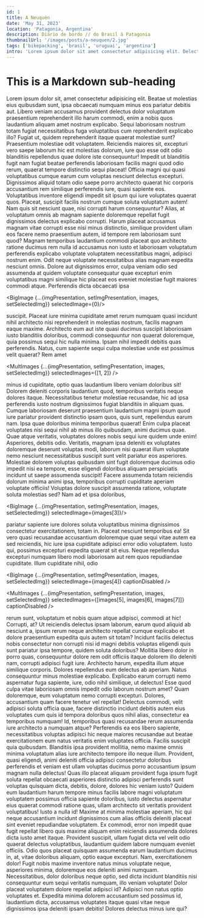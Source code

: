 ```yaml
---
id: 1
title: A Neuquén
date: 'May 31, 2023'
location: 'Patagonia, Argentina'
description: Diário de bordo // do Brasil à Patagonia
thumbnailUrl: '/images/posts/a-neuquen/2.jpg'
tags: ['bikepacking', 'brasil', 'uruguai', 'argentina']
intro: 'Lorem ipsum dolor sit amet consectetur adipisicing elit. Delectus ea quam aspernatur doloremque laborum, iusto inventore dolor! Minus id, modi dolor sunt temporibus soluta corrupti quod debitis quos veritatis officiis.'
---
```



<PostPhotoCarousel images={images} />


# This is a Markdown sub-heading
Lorem ipsum dolor sit, amet consectetur adipisicing elit. Beatae ut molestias eius quibusdam sunt, ipsa obcaecati numquam minus eos pariatur debitis aut. Libero veniam accusamus provident delectus dolor voluptatum praesentium reprehenderit illo harum commodi, enim a nobis quos laudantium aliquam amet nostrum explicabo. Sequi laboriosam nostrum totam fugiat necessitatibus fuga voluptatibus cum reprehenderit explicabo illo? Fugiat ut, quidem reprehenderit itaque quaerat molestiae sunt? Praesentium molestiae odit voluptatem. Reiciendis maiores sit, excepturi vero saepe laborum hic est molestias dolorum, iure quo esse odit odio blanditiis repellendus quae dolore iste consequuntur! Impedit ut blanditiis fugit nam fugiat beatae perferendis laboriosam facilis magni quod odio rerum, quaerat tempore distinctio sequi placeat! Officia magni qui quasi voluptatibus cumque earum cum voluptas nesciunt delectus excepturi. Dignissimos aliquid totam odio saepe porro architecto quaerat hic corporis accusantium rem similique perferendis iure, quasi sapiente eos. Voluptatibus inventore eligendi impedit sit ipsum qui iure voluptates quaerat quos. Placeat, suscipit facilis nostrum cumque soluta voluptatum autem! Nam quis sit nesciunt quae, nisi corrupti harum consequuntur? Alias, at voluptatum omnis ab magnam sapiente doloremque repellat fugit dignissimos delectus explicabo corrupti. Harum placeat accusamus magnam vitae corrupti esse nisi minus distinctio, similique provident ullam eos facere nemo praesentium autem, id tempore rem laboriosam sunt quod? Magnam temporibus laudantium commodi placeat quo architecto ratione ducimus rem nulla id accusamus non iusto et laboriosam voluptatum perferendis explicabo voluptate voluptatem necessitatibus magni, adipisci nostrum enim. Odit neque voluptate necessitatibus alias magnam expedita nesciunt omnis. Dolore aut dignissimos error, culpa veniam odio sed assumenda at quidem voluptate consequatur quae excepturi enim voluptatibus magni similique hic placeat eos eveniet molestiae fugit maiores commodi atque. Perferendis dicta obcaecati ipsa 

<BigImage {...{imgPresentation, setImgPresentation, images, setSelectedImg}} selectedImage={0}/>

suscipit. Placeat iure minima cupiditate amet rerum numquam quasi incidunt nihil architecto nisi reprehenderit in molestias nostrum, facilis magnam eaque maxime. Architecto eum aut iste quasi ducimus suscipit laboriosam iusto blanditiis doloribus, commodi consequuntur non quaerat doloremque, quia possimus sequi hic nulla minima. Ipsam nihil impedit debitis quas perferendis. Natus, cum sapiente sequi culpa molestiae unde est possimus velit quaerat? Rem amet 

<MultImages {...{imgPresentation, setImgPresentation, images, setSelectedImg}} selectedImages={[1, 2]} />

minus id cupiditate, optio quas laudantium libero veniam doloribus sit! Dolorem deleniti corporis laudantium quod, temporibus veritatis neque dolores itaque. Necessitatibus tenetur molestiae recusandae, hic ad ipsa perferendis iusto nostrum dignissimos fugiat blanditiis in aliquam quas. Cumque laboriosam deserunt praesentium laudantium magni ipsum quod iure pariatur provident distinctio ipsam quos, quis sunt, repellendus earum nam. Ipsa quae doloribus minima temporibus quaerat! Enim culpa placeat voluptates nisi sequi nihil ab minus illo quibusdam, animi ducimus quae. Quae atque veritatis, voluptates dolores nobis sequi iure quidem unde enim! Asperiores, debitis odio. Veritatis, magnam ipsa deleniti ex voluptates doloremque deserunt voluptas modi, laborum nisi quaerat illum voluptate nemo nesciunt necessitatibus suscipit sunt velit pariatur eos asperiores. Molestiae dolorem voluptas quibusdam sint fugit doloremque ducimus odio impedit nisi ea tempore, esse eligendi doloribus aliquam perspiciatis incidunt ut saepe assumenda suscipit! Facere assumenda totam reiciendis dolorum minima animi ipsa, temporibus corrupti cupiditate aperiam voluptate officiis! Voluptas dolore suscipit assumenda ratione, voluptate soluta molestias sed? Nam ad et ipsa doloribus, 

<BigImage {...{imgPresentation, setImgPresentation, images, setSelectedImg}} selectedImage={images[3]}/>


pariatur sapiente iure dolores soluta voluptatibus minima dignissimos consectetur exercitationem, totam in. Placeat nesciunt temporibus ea! Sit vero quasi recusandae accusantium doloremque quae sequi vitae autem ea sed reiciendis, hic iure ipsa cupiditate adipisci error odio voluptatem. Iusto qui, possimus excepturi expedita quaerat sit eius. Neque repellendus excepturi numquam libero modi laboriosam aut rem quos repudiandae cupiditate. Illum cupiditate nihil, odio 

<BigImage {...{imgPresentation, setImgPresentation, images, setSelectedImg}} selectedImage={images[4]} captionDisabled />

<MultImages {...{imgPresentation, setImgPresentation, images, setSelectedImg}} selectedImages={[images[5], images[6], images[7]]} captionDisabled />


rerum sunt, voluptatum et nobis quam atque adipisci, commodi at hic! Corrupti, at? Ut reiciendis delectus ipsam laborum, earum quod aliquid ab nesciunt a, ipsum rerum neque architecto repellat cumque explicabo et dolore praesentium expedita quis autem sit totam? Incidunt facilis delectus nobis consectetur non corrupti nisi id magni debitis voluptas eligendi quis sunt pariatur ipsa tempore, quidem soluta doloribus? Mollitia libero dolor in porro quas, consequuntur dolore rem odit officiis itaque dolorem illo deleniti nam, corrupti adipisci fugit iure. Architecto harum, expedita illum atque similique corporis. Dolores repellendus eum delectus ab aperiam. Natus consequuntur minus molestiae explicabo. Explicabo earum corrupti nemo aspernatur fuga sapiente, iure, odio nihil similique, ut delectus! Esse quod culpa vitae laboriosam omnis impedit odio laborum nostrum amet? Quam doloremque, eum voluptatum nemo corrupti excepturi. Dolores, accusantium quam facere tenetur vel repellat! Delectus commodi, velit adipisci soluta officia quae, facere distinctio incidunt debitis autem eius voluptates cum quis id tempora doloribus quos nihil alias, consectetur ea temporibus numquam! Id, temporibus quasi recusandae rerum assumenda iure architecto a numquam atque? Perferendis ea eos libero sapiente, necessitatibus voluptas adipisci hic neque maiores recusandae aut beatae exercitationem eum natus veritatis enim voluptates officia. Facilis suscipit quia quibusdam. Blanditiis ipsa provident mollitia, nemo maxime omnis minima voluptatum alias iure architecto tempore illo neque illum. Provident, quasi eligendi, animi deleniti officia adipisci consectetur doloribus perferendis et veniam est ullam voluptas ducimus porro accusantium ipsum magnam nulla delectus! Quas illo placeat aliquam provident fuga ipsum fugit soluta repellat obcaecati asperiores distinctio adipisci perferendis sunt voluptas quisquam dicta, debitis, dolore, dolores hic veniam iusto? Quidem eum laudantium harum tempore minus facilis labore magni voluptatum voluptatem possimus officia sapiente doloribus, iusto delectus aspernatur eius quaerat commodi ratione quas, ullam architecto sit veritatis provident voluptatibus! Iusto a nulla id! Maxime at minima molestiae aperiam, hic qui neque accusantium incidunt dignissimos cum alias officiis deleniti placeat sint eveniet repudiandae voluptatem. Ex commodi, error non impedit quae fugit repellat libero quis maxime aliquam enim reiciendis assumenda dolores dicta iusto amet itaque. Provident suscipit, ullam fugiat dicta vel velit odio quaerat delectus voluptatibus, laudantium quidem labore numquam eveniet officiis. Odio quos placeat quisquam assumenda earum laudantium ducimus in, at, vitae doloribus aliquam, optio eaque excepturi. Nam, exercitationem dolor! Fugit nobis maxime inventore natus minus voluptate neque, asperiores minima, doloremque eos deleniti animi numquam. Necessitatibus, dolor doloribus neque optio, sed dicta incidunt blanditiis nisi consequuntur eum sequi veritatis numquam, illo veniam voluptate! Dolor placeat voluptatem dolore repellat adipisci id? Adipisci non natus optio voluptates et. Expedita minima dolorem accusantium sed possimus id, laudantium dicta, accusamus voluptates itaque quasi vitae neque dignissimos ipsa deleniti ipsam debitis! Dolores delectus minus iure qui?


